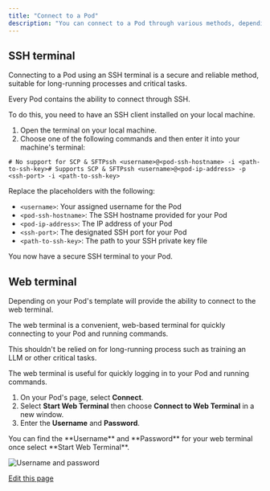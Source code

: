 ```yaml
---
title: "Connect to a Pod"
description: "You can connect to a Pod through various methods, depending on your requirements, preferences, and templates used."
---
```


## SSH terminal[​](#ssh-terminal "Direct link to SSH terminal")

Connecting to a Pod using an SSH terminal is a secure and reliable method, suitable for long-running processes and critical tasks.

Every Pod contains the ability to connect through SSH.

To do this, you need to have an SSH client installed on your local machine.

1. Open the terminal on your local machine.
2. Choose one of the following commands and then enter it into your machine's terminal:

```
# No support for SCP & SFTPssh <username>@<pod-ssh-hostname> -i <path-to-ssh-key># Supports SCP & SFTPssh <username>@<pod-ip-address> -p <ssh-port> -i <path-to-ssh-key>
```

Replace the placeholders with the following:

* `<username>`: Your assigned username for the Pod
* `<pod-ssh-hostname>`: The SSH hostname provided for your Pod
* `<pod-ip-address>`: The IP address of your Pod
* `<ssh-port>`: The designated SSH port for your Pod
* `<path-to-ssh-key>`: The path to your SSH private key file

You now have a secure SSH terminal to your Pod.

## Web terminal[​](#web-terminal "Direct link to Web terminal")

<Note>
  Depending on your Pod's template will provide the ability to connect to the web terminal.
</Note>

The web terminal is a convenient, web-based terminal for quickly connecting to your Pod and running commands.

This shouldn't be relied on for long-running process such as training an LLM or other critical tasks.

The web terminal is useful for quickly logging in to your Pod and running commands.

1. On your Pod's page, select **Connect**.
2. Select **Start Web Terminal** then choose **Connect to Web Terminal** in a new window.
3. Enter the **Username** and **Password**.

<Note>
  You can find the **Username** and **Password** for your web terminal once select **Start Web Terminal**.

  ![Username and password](/images/pods/assets/images/username-password-e56cf90a5083892db3bb69e6944fee81.png)
</Note>

[Edit this page](https://github.com/runpod/docs/blob/main/docs/pods/connect-to-a-pod.md)
